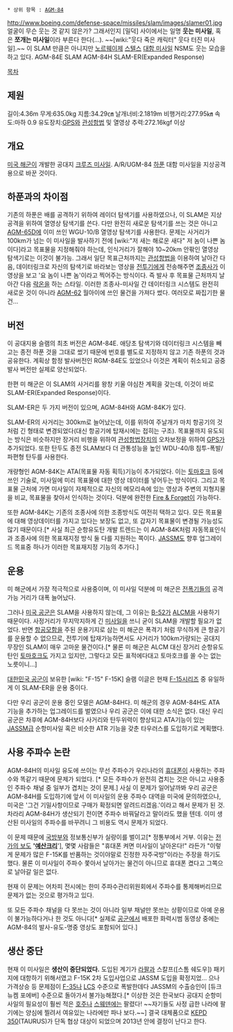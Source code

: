  * 상위 항목 : [[AGM-84]]

http://www.boeing.com/defense-space/missiles/slam/images/slamer01.jpg
얼굴이 무슨 웃는 것 같지 않은가? 그래서인지 [밀덕] 사이에서는 일명 '''웃는 미사일''', 혹은 '''쪼개는 미사일'''이라 부른다 한다(…). ~~[wiki:"웃다 죽은 캐릭터" 웃다 터진 미사일].~~ 이 SLAM 만큼은 아니지만 [[노르웨이]]제 [[스텔스]] [[대함 미사일]] NSM도 웃는 모습을 하고 있다.
AGM-84E SLAM
AGM-84H SLAM-ER(Expanded Response)

[[목차]]

== 제원 ==
길이:4.36m 
무게:635.0kg
지름:34.29㎝
날개너비:2.1819m
비행거리:277.95㎞
속도:마하 0.9
유도장치:[[GPS]]와 [[관성항법]] 및 열영상
추력:272.16kgf 이상 

== 개요 ==
[[미국 해군]]이 개발한 공대지 [[크루즈 미사일]]. A/R/UGM-84 [[하푼]] 대함 미사일을 지상공격용으로 바꾼 것이다. 

== 하푼과의 차이점 ==
기존의 하푼은 배를 공격하기 위하여 레이더 탐색기를 사용하였으나, 이 SLAM은 지상공격을 위하여 열영상 탐색기를 쓴다. 다만 완전히 새로운 탐색기를 쓰는 것은 아니고 [[AGM-65]]D에 이미 쓰인 WGU-10/B 열영상 탐색기를 사용한다. 문제는 사거리가 100km가 넘는 이 미사일을 발사하기 전에 [wiki:"저 새는 해로운 새다" 저 놈이 나쁜 놈이다]라고 목표물을 지정해줘야 하는데, 인식거리가 잘해야 10~20km 안팎인 열영상 탐색기로는 이것이 불가능. 그래서 일단 목표근처까지는 [[관성항법]]을 이용하여 날아간 다음, 데이터링크로 자신의 탐색기로 바라보는 영상을 [[전투기]]에게 전송해주면 [[조종사]]가 이 영상을 보고 '요 놈이 나쁜 놈'이라고 찍어주는 방식이다. 즉 발사 후 목표물 근처까지 날아간 다음 [[락온]]을 하는 스타일. 이러한 조종사-미사일 간 데이터링크 시스템도 완전히 새로운 것이 아니라 [[AGM-62]] 월아이에 쓰인 물건을 가져다 썼다. 여러모로 짜집기한 물건…

== 버전 ==
이 공대지용 슬램의 최초 버전은 AGM-84E. 애당초 탐색기와 데이터링크 시스템을 빼고는 종전 하푼 것을 그대로 썼기 때문에 번호를 별도로 지정하지 않고 기존 하푼의 것과 공유한다. 계획상 함정 발사버전인 RGM-84E도 있었으나 이것은 계획이 취소되고 공중발사 버전만 실제로 양산되었다.

한편 미 해군은 이 SLAM의 사거리를 왕창 키울 야심찬 계획을 갖는데, 이것이 바로 SLAM-ER(Expanded Response)이다. 

SLAM-ER은 두 가지 버전이 있으며, AGM-84H와 AGM-84K가 있다. 

SLAM-ER의 사거리는 300km로 늘어났는데, 이를 위하여 주날개가 마치 항공기의 것처럼 긴 형태로 변경되었다(대신 항공기에 탑재시에는 접히는 구조). 목표물까지 유도되는 방식은 비슷하지만 장거리 비행을 위하여 [[관성항법]]장치의 오차보정을 위하여 [[GPS]]가 추가되었다. 또한 탄두도 종전 SLAM보다 더 관통성능을 높인 WDU-40/B 침투-폭발/파편형 탄두를 사용한다. 

개량형인 AGM-84K는 ATA(목표물 자동 획득)기능이 추가되었다. 이는 [[토마호크]] 등에 쓰인 기술로, 미사일에 미리 목표물에 대한 영상 데이터를 넣어두는 방식이다. 그리고 목표물 근처에 가면 미사일이 자체적으로 자신의 메모리속에 있는 영상과 주변의 지형지물을 비교, 목표물을 찾아서 인식하는 것이다. 덕분에 완전한 [[Fire & Forget]]이 가능하다.

또한 AGM-84K는 기존의 조종사에 의한 조종방식도 여전히 택하고 있다. 모든 목표물에 대해 영상데이터를 가지고 있다는 보장도 없고, 또 갑자기 목표물이 변경될 가능성도 많기 때문이다.[* 사실 최근 순항유도탄 개발 트렌드는 이 AGM-84K처럼 자동목표인식과 조종사에 의한 목표재지정 방식 둘 다를 지원하는 쪽이다. [[JASSM]]도 향후 업그레이드 목표중 하나가 이러한 목표재지정 기능의 추가다.]

== 운용 ==
미 해군에서 가장 적극적으로 사용중이며, 이 미사일 덕분에 미 해군은 [[전폭기]]들의 공격가능 거리가 대폭 늘어났다.

그러나 [[미국 공군]]은 SLAM을 사용하지 않는데, 그 이유는 [[B-52]]가 [[ALCM]]을 사용하기 때문이다. 사정거리가 무지막지하게 긴 [[미사일]]을 쓰니 굳이 SLAM을 개발할 필요가 없었다. 반면 [[항공모함]]을 주된 운용기지로 삼는 미 해군은 폭격기 처럼 무식하게 큰 항공기를 운용할 수 없으므로, 전투기에 탑재가능하면서도 사거리가 100km가량되는 공대지 무장인 SLAM이 매우 고마운 물건이다.[* 물론 미 해군은 ALCM 대신 장거리 순항유도탄인 [[토마호크]]도 가지고 있지만, 그렇다고 모든 표적에다대고 토마호크를 쏠 수는 없는 노릇이니…]

[[대한민국 공군]]이 보유한 [wiki: "F-15" F-15K] 슬램 이글은 현재 [[F-15]]시리즈 중 유일하게 이 SLAM-ER을 운용 중이다.  

다만 우리 공군이 운용 중인 모델은 AGM-84H다. 미 해군의 경우 AGM-84H도 ATA 기능을 추가하는 업그레이드를 벌였으나 우리 공군은 이에 대한 소식은 없다. 대신 우리 공군은 차후에 AGM-84H보다 사거리와 탄두위력이 향상되고 ATA기능이 있는 [[JASSM]]급 순항미사일 혹은 비슷한 ATR 기능을 갖춘 타우러스를 도입하기로 계획했다.

== 사용 주파수 논란 ==
AGM-84H의 미사일 유도에 쓰이는 무선 주파수가 우리나라의 [[휴대폰]]이 사용하는 주파수와 똑같기 때문에 문제가 되었다. [* 모든 주파수가 완전히 겹치는 것은 아니고 사용중인 주파수 채널 중 일부가 겹치는 것이 문제.] 사실 이 문제가 일어날까봐 우리 공군은 AGM-84H를 도입하기에 앞서 이 미사일의 운용 주파수 대역을 미국에 문의하였으나, 미국은 '그건 기밀사항이므로 구매가 확정되면 알려드리겠음.'이라고 해서 문제가 된 것. 차라리 AGM-84H가 생산되기 전이면 주파수 바꿔달라고 말이라도 했을 텐데. 이미 생산된 미사일의 주파수를 바꾸려니 그 비용도 역시 문제가 되었다.

이 문제 때문에 [[국방부]]와 정보통신부가 실랑이를 벌이고[* 정통부에서 거부. 이유는 [[전가의 보도]] ''''[[예산크리]]''''], 몇몇 사람들은 "휴대폰 켜면 미사일이 날아온다!" 라든가 "이렇게 문제가 많은 F-15K를 반품하는 것이야말로 진정한 자주국방"이라는 주장을 하기도 했다. 물론 이 미사일이 주파수 쫓아서 날아가는 물건이 아니므로 휴대폰 켰다고 그쪽으로 날아갈 일은 없다. 

현재 이 문제는 어차피 전시에는 한미 주파수관리위원회에서 주파수를 통제해버리므로 문제가 없는 것으로 평가하고 있다. 

또 모든 주파수 채널을 다 못쓰는 것이 아니라 일부 채널만 못쓰는 상황이므로 아예 운용이 불가능하다거나 한 것도 아니다[* 실제로 [[공군]]에서 배포한 화력시범 동영상 중에는 AGM-84의 발사-유도-명중 영상도 포함되어 있다.]

== 생산 중단 ==
현재 이 미사일은 '''생산이 중단되었다.''' 도입된 계기가 [[라팔]]과 스칼프([스톰 쉐도우]) 패키지에 대항하기 위해서였고 F-15K 2차 도입사업으로 JASSM 도입을 확정지었… 으나 가격상승 등 문제점이 [[F-35]]나 [[LCS]] 수준으로 폭발한데다 JASSM의 수출승인이 [듀크 뉴켐 포에버] 수준으로 돌아가서 불가능해졌다.[* 이상한 것은 한국보다 공대지 순항미사일의 필요성이 훨씬 적은 [[호주]]나 [[스웨덴]]에는 팔렸다! ~~자기들도 사정 급한 나라에 팔기에는 양심에 찔려서 여유있는 나라에만 파나 보다.~~] 결국 대체품으로 [[KEPD 350]](TAURUS)가 단독 협상 대상이 되었으며 2013년 안에 결정이 난다고 한다.
